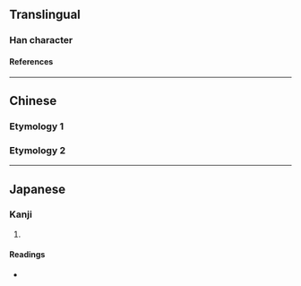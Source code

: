{{character info/new}}
==Translingual==

===Han character===
{{Han char|rn=38|rad=女|as=05|sn=8|four=|canj=VHQO|ids=⿰女失}}

====References====
{{Han ref|kx=0257.250|dkj=06135|dj=0522.200|hdz=21038.010|uh=59B7}}

----

==Chinese==

===Etymology 1===
{{zh-see|姪|v}}

===Etymology 2===
{{zh-see|逸|v}}
----

==Japanese==

===Kanji===
{{ja-kanji|grade=|rs=女05}}

# {{defn|lang=ja|sort=女05}}

====Readings====
* {{ja-readings|on=[[ちつ]] (chitsu), [[じち]] (jichi), [[いつ]] (itsu), [[いち]] (ichi), [[てつ]] (tetsu)|kun=[[めい]] (mei)}}